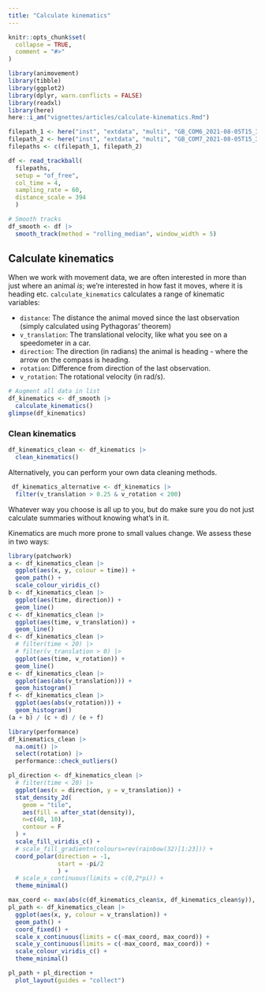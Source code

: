 ```yaml
---
title: "Calculate kinematics"
---
```


```r
knitr::opts_chunk$set(
  collapse = TRUE,
  comment = "#>"
)
```

```r
library(animovement)
library(tibble)
library(ggplot2)
library(dplyr, warn.conflicts = FALSE)
library(readxl)
library(here)
here::i_am("vignettes/articles/calculate-kinematics.Rmd")
```

```r
filepath_1 <- here("inst", "extdata", "multi", "GB_COM6_2021-08-05T15_37_55.csv")
filepath_2 <- here("inst", "extdata", "multi", "GB_COM7_2021-08-05T15_37_55.csv")
filepaths <- c(filepath_1, filepath_2)

df <- read_trackball(
  filepaths, 
  setup = "of_free",
  col_time = 4,
  sampling_rate = 60,
  distance_scale = 394
  )

# Smooth tracks
df_smooth <- df |> 
  smooth_track(method = "rolling_median", window_width = 5)
```

## Calculate kinematics

When we work with movement data, we are often interested in more than just where an animal *is*; we're interested in how fast it moves, where it is heading etc. 
`calculate_kinematics` calculates a range of kinematic variables:

- `distance`: The distance the animal moved since the last observation (simply calculated using Pythagoras' theorem)
- `v_translation`: The translational velocity, like what you see on a speedometer in a car.
- `direction`: The direction (in radians) the animal is heading - where the arrow on the compass is heading.
- `rotation`: Difference from direction of the last observation.
- `v_rotation`: The rotational velocity (in rad/s).

```r
# Augment all data in list
df_kinematics <- df_smooth |> 
  calculate_kinematics()
glimpse(df_kinematics)
```

### Clean kinematics

```r
df_kinematics_clean <- df_kinematics |> 
  clean_kinematics()
```

Alternatively, you can perform your own data cleaning methods.

```r
 df_kinematics_alternative <- df_kinematics |> 
  filter(v_translation > 0.25 & v_rotation < 200)
```

Whatever way you choose is all up to you, but do make sure you do not just calculate summaries without knowing what's in it. 

Kinematics are much more prone to small values change. We assess these in two ways:



```r
library(patchwork)
a <- df_kinematics_clean |> 
  ggplot(aes(x, y, colour = time)) +
  geom_path() +
  scale_colour_viridis_c()
b <- df_kinematics_clean |> 
  ggplot(aes(time, direction)) +
  geom_line()
c <- df_kinematics_clean |> 
  ggplot(aes(time, v_translation)) +
  geom_line()
d <- df_kinematics_clean |> 
  # filter(time < 20) |> 
  # filter(v_translation > 0) |> 
  ggplot(aes(time, v_rotation)) +
  geom_line()
e <- df_kinematics_clean |> 
  ggplot(aes(abs(v_translation))) +
  geom_histogram()
f <- df_kinematics_clean |> 
  ggplot(aes(abs(v_rotation))) +
  geom_histogram()
(a + b) / (c + d) / (e + f)

library(performance)
df_kinematics_clean |> 
  na.omit() |> 
  select(rotation) |>
  performance::check_outliers()
```

```r
pl_direction <- df_kinematics_clean |> 
  # filter(time < 20) |> 
  ggplot(aes(x = direction, y = v_translation)) + 
  stat_density_2d(
    geom = "tile", 
    aes(fill = after_stat(density)),
    n=c(40, 10), 
    contour = F
  ) + 
  scale_fill_viridis_c() +
  # scale_fill_gradientn(colours=rev(rainbow(32)[1:23])) + 
  coord_polar(direction = -1,
              start = -pi/2
              ) +
  # scale_x_continuous(limits = c(0,2*pi)) +
  theme_minimal()

max_coord <- max(abs(c(df_kinematics_clean$x, df_kinematics_clean$y)), na.rm = TRUE)
pl_path <- df_kinematics_clean |> 
  ggplot(aes(x, y, colour = v_translation)) +
  geom_path() +
  coord_fixed() +
  scale_x_continuous(limits = c(-max_coord, max_coord)) +
  scale_y_continuous(limits = c(-max_coord, max_coord)) +
  scale_colour_viridis_c() +
  theme_minimal()

pl_path + pl_direction +
  plot_layout(guides = "collect")
```

